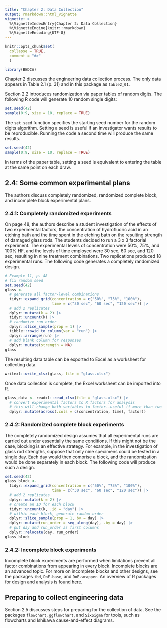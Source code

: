 ```yaml
---
title: "Chapter 2: Data Collection"
output: rmarkdown::html_vignette
vignette: >
  %\VignetteIndexEntry{Chapter 2: Data Collection}
  %\VignetteEngine{knitr::rmarkdown}
  %\VignetteEncoding{UTF-8}
---
```


```r
knitr::opts_chunk$set(
  collapse = TRUE,
  comment = "#>"
  )
```

```r
library(BEDCA)
```

Chapter 2 discusses the engineering data collection process. The only data appears in Table 2.1 (p. 31) and in this package as `table2_01`.

Section 2.2 introduces randomization via paper tables of random digits. The following R code will generate 10 random single digits:

```r
set.seed(42)
sample(0:9, size = 10, replace = TRUE)
```

The `set.seed` function specifies the starting seed number for the random digits algorithm. Setting a seed is useful if an investigator wants results to be reproducible. Running the code a second time will produce the same results.

```r
set.seed(42)
sample(0:9, size = 10, replace = TRUE)
```

In terms of the paper table, setting a seed is equivalent to entering the table at the same point on each draw.

## 2.4: Some common experimental plans

The authors discuss completely randomized, randomized complete block, and incomplete block experimental plans.

### 2.4.1: Completely randomized experiments

On page 48, the authors describe a student investigation of the effects of two experimental factors, the concentration of hydrofluoric acid in an etching bath and the time spent in the etching bath on the resulting strength of damaged glass rods. The students decided to run a 3 x 3 factorial experiment. The experimental levels of concentration were 50%, 75%, and 100% HF, and the levels of time employed were 30 sec, 60 sec, and 120 sec, resulting in nine treatment
combinations. Two replications produced 18 experimental runs. The following code generates a completely randomized design.

```r
# Example 11, p. 48
# fix random seed
set.seed(42)
glass <- 
  # generate all factor-level combinations
  tidyr::expand_grid(concentration = c("50%", "75%", "100%"), 
                     time = c("30 sec", "60 sec", "120 sec")) |> 
  # add 2 replicates
  dplyr::mutate(k = 2) |> 
  tidyr::uncount(k) |> 
  # randomize run order
  dplyr::slice_sample(prop = 1) |> 
  tibble::rowid_to_column(var = "run") |> 
  dplyr::arrange(run) |> 
  # add blank column for responses
  dplyr::mutate(strength = NA) 
glass
```

The resulting data table can be exported to Excel as a worksheet for collecting data.

```r
writexl::write_xlsx(glass, file = "glass.xlsx")
```

Once data collection is complete, the Excel worksheet can be imported into R.

```r
glass_data <- readxl::read_xlsx(file = "glass.xlsx") |> 
  # convert experimental factors to R factors for analysis
  # this will change both variables to factor--useful if more than two
  dplyr::mutate(across(.cols = c(concentration, time), factor))
```

### 2.4.2: Randomized complete block experiments

The completely randomized design assumes that all experimental runs are carried out under essentially the same conditions. If this might not be the case, blocking is an effective strategy. For example, in the investigation of glass rod strengths, suppose that only nine specimens could be tested in a single day. Each day would then comprise a block, and the randomization would be done separately in each block. The following code will produce such a design.

```r
set.seed(42)
glass_block <- 
  tidyr::expand_grid(concentration = c("50%", "75%", "100%"),
                     time = c("30 sec", "60 sec", "120 sec")) |>
  # add 2 replicates
  dplyr::mutate(k = 2) |>
  # create an ID for each block
  tidyr::uncount(k, .id = "day") |>
  # within each block, generate random order
  dplyr::slice_sample(prop = 1, by = day) |>
  dplyr::mutate(run_order = seq_along(day), .by = day) |> 
  # put day and run_order as first columns
  dplyr::relocate(day, run_order)
glass_block
```

### 2.4.2: Incomplete block experiments

Incomplete block experiments are performed when limitations prevent all factor combinations from appearing in every block. Incomplete blocks are an advanced topic. For more on incomplete blocks and other designs, see the packages `ibd`, `DoE.base`, and `DoE.wrapper`. An overview of R packages for design and analysis is found [here](https://cran.r-project.org/web/views/ExperimentalDesign.html).

## Preparing to collect engineering data

Section 2.5 discusses steps for preparing for the collection of data. See the packages `flowchart`, `ggflowchart`, and `SixSigma` for tools, such as flowcharts and Ishikawa cause-and-effect diagrams.






